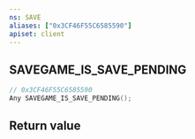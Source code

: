 ```yaml
---
ns: SAVE
aliases: ["0x3CF46F55C6585590"]
apiset: client
---
```

## SAVEGAME_IS_SAVE_PENDING

```c
// 0x3CF46F55C6585590
Any SAVEGAME_IS_SAVE_PENDING();
```



## Return value